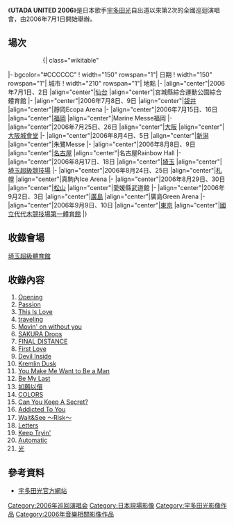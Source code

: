 {{Infobox Album
| Name           = UTADA UNITED 2006
| Type           = DVD
| Artist         = [[宇多田光|宇多田光]]
| Released       = 2006年12月20日
| Recorded       = 
| Genre          = 
| Length         = 
| Label          = [[東芝EMI|東芝EMI]]
| Producer       = 
| Reviews        = 
| Chart position = 
| Certification  = 
| Last album     = [[Utada_Hikaru_in_Budokan_2004_光之五|Utada Hikaru in Budokan 2004 光之五]]<br/>（2004年）
| This album     = '''UTADA UNITED 2006'''<br/>（2006年）
| Next album     = [[WILD_LIFE|WILD LIFE]]<br/>（2010年）
| Misc           = 
}}
《'''UTADA UNITED 2006'''》是日本歌手[[宇多田光|宇多田光]]自出道以來第2次的全國巡迴演唱會，由2006年7月1日開始舉辦。

==場次==
::{| class="wikitable"
|- bgcolor="#CCCCCC"
! width="150" rowspan="1"| 日期
! width="150" rowspan="1"| 城市
! width="210" rowspan="1"| 地點
|-
|align="center"|2006年7月1日、2日
|align="center"|[[仙台市|仙台]]
|align="center"|宮城縣綜合運動公園綜合體育館
|-
|align="center"|2006年7月8日、9日
|align="center"|[[袋井市|袋井]]
|align="center"|靜岡Ecopa Arena
|-
|align="center"|2006年7月15日、16日
|align="center"|[[福岡市|福岡]]
|align="center"|Marine Messe福岡
|-
|align="center"|2006年7月25日、26日
|align="center"|[[大阪市|大阪]]
|align="center"|[[大阪城會堂|大阪城會堂]]
|-
|align="center"|2006年8月4日、5日
|align="center"|[[新潟市|新潟]]
|align="center"|朱鷺Messe
|-
|align="center"|2006年8月8日、9日
|align="center"|[[名古屋|名古屋]]
|align="center"|名古屋Rainbow Hall
|-
|align="center"|2006年8月17日、18日
|align="center"|[[埼玉市|埼玉]]
|align="center"|[[埼玉超級競技場|埼玉超級競技場]]
|-
|align="center"|2006年8月24日、25日
|align="center"|[[札幌市|札幌]]
|align="center"|真駒內Ice Arena
|-
|align="center"|2006年8月29日、30日
|align="center"|[[松山市|松山]]
|align="center"|愛媛縣武道館
|-
|align="center"|2006年9月2日、3日
|align="center"|[[廣島市|廣島]]
|align="center"|廣島Green Arena
|-
|align="center"|2006年9月9日、10日
|align="center"|[[東京|東京]]
|align="center"|[[國立代代木競技場|國立代代木競技場第一體育館]]
|}
==收錄會場==
[[埼玉超級體育館|埼玉超級體育館]]
==收錄內容==
#[[Opening|Opening]]
#[[Passion|Passion]]
#[[This_Is_Love|This Is Love]]
#[[traveling|traveling]]
#[[Movin'_on_without_you|Movin' on without you]]
#[[SAKURA_Drops|SAKURA Drops]]
#[[FINAL_DISTANCE|FINAL DISTANCE]]
#[[First_Love|First Love]]
#[[Devil_Inside|Devil Inside]]
#[[Kremlin_Dusk|Kremlin Dusk]]
#[[You_Make_Me_Want_to_Be_a_Man|You Make Me Want to Be a Man]]
#[[Be_My_Last|Be My Last]]
#[[如願以償|如願以償]]
#[[COLORS|COLORS]]
#[[Can_You_Keep_A_Secret?|Can You Keep A Secret?]]
#[[Addicted_To_You|Addicted To You]]
#[[Wait&See_～Risk～|Wait&See ～Risk～]]
#[[Letters|Letters]]
#[[Keep_Tryin'|Keep Tryin']]
#[[Automatic|Automatic]]
#[[光|光]]
==參考資料==
*[https://web.archive.org/web/20081118160943/http://www.emimusic.jp/hikki/   宇多田光官方網站]
{{Utada Hikaru albums}}
[[Category:2006年巡回演唱会|Category:2006年巡回演唱会]]
[[Category:日本現場影像|Category:日本現場影像]]
[[Category:宇多田光影像作品|Category:宇多田光影像作品]]
[[Category:2006年音樂相關影像作品|Category:2006年音樂相關影像作品]]